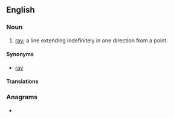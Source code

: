 ==English==
{{wikipedia|Line (mathematics)}}

===Noun===
{{en-noun}}

# {{lb|en|geometry}} [[ray]]; a line extending indefinitely in one direction from a point.

====Synonyms====
* [[ray]]

====Translations====
{{trans-see|ray}}

===Anagrams===
* {{anagrams|en|a=aefhilln|fellahin}}